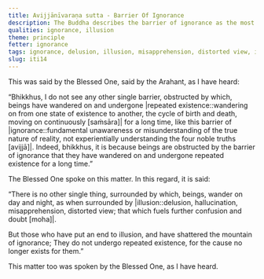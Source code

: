 ```yaml
---
title: Avijjānīvaraṇa sutta - Barrier Of Ignorance
description: The Buddha describes the barrier of ignorance as the most significant obstruction, by which beings continue wandering on in cyclic existence.
qualities: ignorance, illusion
theme: principle
fetter: ignorance
tags: ignorance, delusion, illusion, misapprehension, distorted view, iti
slug: iti14
---
```


This was said by the Blessed One, said by the Arahant, as I have heard:

“Bhikkhus, I do not see any other single barrier, obstructed by which, beings have wandered on and undergone |repeated existence::wandering on from one state of existence to another, the cycle of birth and death, moving on continuously [saṁsāra]| for a long time, like this barrier of |ignorance::fundamental unawareness or misunderstanding of the true nature of reality, not experientially understanding the four noble truths [avijjā]|. Indeed, bhikkhus, it is because beings are obstructed by the barrier of ignorance that they have wandered on and undergone repeated existence for a long time.”

The Blessed One spoke on this matter. In this regard, it is said:

“There is no other single thing,
surrounded by which, beings,
wander on day and night,
as when surrounded by |illusion::delusion, hallucination, misapprehension, distorted view; that which fuels further confusion and doubt [moha]|.

But those who have put an end to illusion,
and have shattered the mountain of ignorance;
They do not undergo repeated existence,
for the cause no longer exists for them.”

This matter too was spoken by the Blessed One, as I have heard.